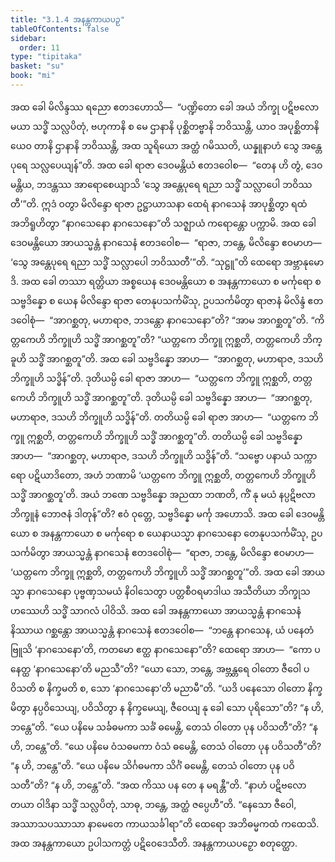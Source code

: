 ```yaml
---
title: "3.1.4 အနန္တကာယပဉှ"
tableOfContents: false
sidebar:
  order: 11
type: "tipitaka"
basket: "su"
book: "mi"
---
```



<DynamicBreadcrumb />

<Division number="27" book="mi">

<Paragraph number="108" book="mi">
အထ ခေါ မိလိန္ဒဿ ရညော ဧတဒဟောသိ—  “ပဏ္ဍိတော ခေါ အယံ ဘိက္ခု ပဋိဗလော မယာ သဒ္ဓိံ သလ္လပိတုံ, ဗဟုကာနိ စ မေ ဌာနာနိ ပုစ္ဆိတဗ္ဗာနိ ဘဝိဿန္တိ, ယာဝ အပုစ္ဆိတာနိယေဝ တာနိ ဌာနာနိ ဘဝိဿန္တိ, အထ သူရိယော အတ္ထံ ဂမိဿတိ, ယန္နူနာဟံ သွေ အန္တေပုရေ သလ္လပေယျန်”တိ.
</Paragraph>

<Paragraph number="109" book="mi">
အထ ခေါ ရာဇာ ဒေဝမန္တိယံ ဧတဒဝေါစ—  “တေန ဟိ တွံ, ဒေဝမန္တိယ, ဘဒန္တဿ အာရောစေယျာသိ ‘သွေ အန္တေပုရေ ရညာ သဒ္ဓိံ သလ္လာပေါ ဘဝိဿတီ’”တိ. ဣဒံ ဝတွာ မိလိန္ဒော ရာဇာ ဥဋ္ဌာယာသနာ ထေရံ နာဂသေနံ အာပုစ္ဆိတွာ ရထံ အဘိရူဟိတွာ “နာဂသေနော နာဂသေနော”တိ သဇ္ဈာယံ ကရောန္တော ပက္ကာမိ.
</Paragraph>

<Paragraph number="110" book="mi">
အထ ခေါ ဒေဝမန္တိယော အာယသ္မန္တံ နာဂသေနံ ဧတဒဝေါစ—  “ရာဇာ, ဘန္တေ, မိလိန္ဒော ဧဝမာဟ—  ‘သွေ အန္တေပုရေ ရညာ သဒ္ဓိံ သလ္လာပေါ ဘဝိဿတီ’”တိ. “သုဋ္ဌူ”တိ ထေရော အဗ္ဘာနုမောဒိ. အထ ခေါ တဿာ ရတ္တိယာ အစ္စယေန ဒေဝမန္တိယော စ အနန္တကာယော စ မင်္ကုရော စ သဗ္ဗဒိန္နော စ ယေန မိလိန္ဒော ရာဇာ တေနုပသင်္ကမိံသု, ဥပသင်္ကမိတွာ ရာဇာနံ မိလိန္ဒံ ဧတဒဝေါစုံ—  “အာဂစ္ဆတု, မဟာရာဇ, ဘဒန္တော နာဂသေနော”တိ? “အာမ အာဂစ္ဆတူ”တိ. “ကိတ္တကေဟိ ဘိက္ခူဟိ သဒ္ဓိံ အာဂစ္ဆတူ”တိ? “ယတ္တကေ ဘိက္ခူ ဣစ္ဆတိ, တတ္တကေဟိ ဘိက္ခူဟိ သဒ္ဓိံ အာဂစ္ဆတူ”တိ.
</Paragraph>

<Paragraph number="111" book="mi">
အထ ခေါ သဗ္ဗဒိန္နော အာဟ—  “အာဂစ္ဆတု, မဟာရာဇ, ဒသဟိ ဘိက္ခူဟိ သဒ္ဓိန်”တိ. ဒုတိယမ္ပိ ခေါ ရာဇာ အာဟ—  “ယတ္တကေ ဘိက္ခူ ဣစ္ဆတိ, တတ္တကေဟိ ဘိက္ခူဟိ သဒ္ဓိံ အာဂစ္ဆတူ”တိ. ဒုတိယမ္ပိ ခေါ သဗ္ဗဒိန္နော အာဟ—  “အာဂစ္ဆတု, မဟာရာဇ, ဒသဟိ ဘိက္ခူဟိ သဒ္ဓိန်”တိ. တတိယမ္ပိ ခေါ ရာဇာ အာဟ—  “ယတ္တကေ ဘိက္ခူ ဣစ္ဆတိ, တတ္တကေဟိ ဘိက္ခူဟိ သဒ္ဓိံ အာဂစ္ဆတူ”တိ. တတိယမ္ပိ ခေါ သဗ္ဗဒိန္နော အာဟ—  “အာဂစ္ဆတု, မဟာရာဇ, ဒသဟိ ဘိက္ခူဟိ သဒ္ဓိန်”တိ. “သဗ္ဗော ပနာယံ သက္ကာရော ပဋိယာဒိတော, အဟံ ဘဏာမိ ‘ယတ္တကေ ဘိက္ခူ ဣစ္ဆတိ, တတ္တကေဟိ ဘိက္ခူဟိ သဒ္ဓိံ အာဂစ္ဆတူ’တိ. အယံ ဘဏေ သဗ္ဗဒိန္နော အညထာ ဘဏတိ, ကိံ နု မယံ နပ္ပဋိဗလာ ဘိက္ခူနံ ဘောဇနံ ဒါတုန်”တိ? ဧဝံ ဝုတ္တေ, သဗ္ဗဒိန္နော မင်္ကု အဟောသိ.
</Paragraph>

<Paragraph number="112" book="mi">
အထ ခေါ ဒေဝမန္တိယော စ အနန္တကာယော စ မင်္ကုရော စ ယေနာယသ္မာ နာဂသေနော တေနုပသင်္ကမိံသု, ဥပသင်္ကမိတွာ အာယသ္မန္တံ နာဂသေနံ ဧတဒဝေါစုံ—  “ရာဇာ, ဘန္တေ, မိလိန္ဒော ဧဝမာဟ—  ‘ယတ္တကေ ဘိက္ခူ ဣစ္ဆတိ, တတ္တကေဟိ ဘိက္ခူဟိ သဒ္ဓိံ အာဂစ္ဆတူ’”တိ. အထ ခေါ အာယသ္မာ နာဂသေနော ပုဗ္ဗဏှသမယံ နိဝါသေတွာ ပတ္တစီဝရမာဒါယ အသီတိယာ ဘိက္ခုသဟဿေဟိ သဒ္ဓိံ သာဂလံ ပါဝိသိ.
</Paragraph>

<Paragraph number="113" book="mi">
အထ ခေါ အနန္တကာယော အာယသ္မန္တံ နာဂသေနံ နိဿာယ ဂစ္ဆန္တော အာယသ္မန္တံ နာဂသေနံ ဧတဒဝေါစ—  “ဘန္တေ နာဂသေန, ယံ ပနေတံ ဗြူသိ ‘နာဂသေနော’တိ, ကတမော ဧတ္ထ နာဂသေနော”တိ? ထေရော အာဟ—  “ကော ပနေတ္ထ ‘နာဂသေနော’တိ မညသီ”တိ? “ယော သော, ဘန္တေ, အဗ္ဘန္တရေ ဝါတော ဇီဝေါ ပဝိသတိ စ နိက္ခမတိ စ, သော ‘နာဂသေနော’တိ မညာမီ”တိ. “ယဒိ ပနေသော ဝါတော နိက္ခမိတွာ နပ္ပဝိသေယျ, ပဝိသိတွာ န နိက္ခမေယျ, ဇီဝေယျ နု ခေါ သော ပုရိသော”တိ? “န ဟိ, ဘန္တေ”တိ. “ယေ ပနိမေ သင်္ခဓမကာ သင်္ခံ ဓမေန္တိ, တေသံ ဝါတော ပုန ပဝိသတီ”တိ? “န ဟိ, ဘန္တေ”တိ. “ယေ ပနိမေ ဝံသဓမကာ ဝံသံ ဓမေန္တိ, တေသံ ဝါတော ပုန ပဝိသတီ”တိ? “န ဟိ, ဘန္တေ”တိ. “ယေ ပနိမေ သိင်္ဂဓမကာ သိင်္ဂံ ဓမေန္တိ, တေသံ ဝါတော ပုန ပဝိသတီ”တိ? “န ဟိ, ဘန္တေ”တိ. “အထ ကိဿ ပန တေ န မရန္တီ”တိ. “နာဟံ ပဋိဗလော တယာ ဝါဒိနာ သဒ္ဓိံ သလ္လပိတုံ, သာဓု, ဘန္တေ, အတ္ထံ ဇပ္ပေဟီ”တိ. “နေသော ဇီဝေါ, အဿာသပဿာသာ နာမေတေ ကာယသင်္ခါရာ”တိ ထေရော အဘိဓမ္မကထံ ကထေသိ. အထ အနန္တကာယော ဥပါသကတ္တံ ပဋိဝေဒေသီတိ.

</Paragraph>
</Division>

<Paragraph number="114" type="center" book="mi">
အနန္တကာယပဉှော စတုတ္ထော.
</Paragraph>
